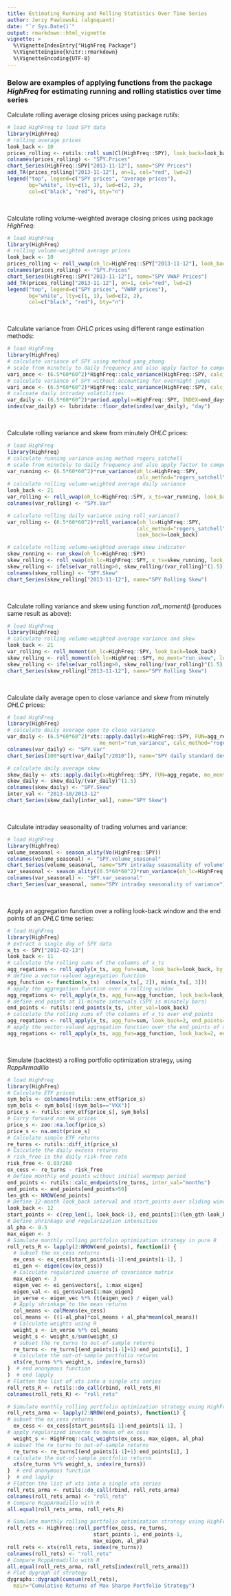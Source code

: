 ```yaml
---
title: Estimating Running and Rolling Statistics Over Time Series
author: Jerzy Pawlowski (algoquant)
date: "`r Sys.Date()`"
output: rmarkdown::html_vignette
vignette: >
  %\VignetteIndexEntry{"HighFreq Package"}
  %\VignetteEngine{knitr::rmarkdown}
  %\VignetteEncoding{UTF-8}
---
```


### Below are examples of applying functions from the package *HighFreq* for estimating running and rolling statistics over time series


Calculate rolling average closing prices using package *rutils*:
```r
# load HighFreq to load SPY data
library(HighFreq)
# rolling average prices
look_back <- 10
prices_rolling <- rutils::roll_sum(Cl(HighFreq::SPY), look_back=look_back)/look_back
colnames(prices_rolling) <- "SPY.Prices"
chart_Series(HighFreq::SPY["2013-11-12"], name="SPY Prices")
add_TA(prices_rolling["2013-11-12"], on=1, col="red", lwd=2)
legend("top", legend=c("SPY prices", "average prices"), 
       bg="white", lty=c(1, 1), lwd=c(2, 2), 
       col=c("black", "red"), bty="n")
```
<br>


Calculate rolling volume-weighted average closing prices using package *HighFreq*:
```r
# load HighFreq
library(HighFreq)
# rolling volume-weighted average prices
look_back <- 10
prices_rolling <- roll_vwap(oh_lc=HighFreq::SPY["2013-11-12"], look_back=look_back)
colnames(prices_rolling) <- "SPY.Prices"
chart_Series(HighFreq::SPY["2013-11-12"], name="SPY VWAP Prices")
add_TA(prices_rolling["2013-11-12"], on=1, col="red", lwd=2)
legend("top", legend=c("SPY prices", "VWAP prices"), 
       bg="white", lty=c(1, 1), lwd=c(2, 2), 
       col=c("black", "red"), bty="n")
```
<br>


Calculate variance from *OHLC* prices using different range estimation methods:
```r
# load HighFreq
library(HighFreq)
# calculate variance of SPY using method yang_zhang
# scale from minutely to daily frequency and also apply factor to compensate for secondly units
vari_ance <- (6.5*60*60^2)*HighFreq::calc_variance(HighFreq::SPY, calc_method="yang_zhang")
# calculate variance of SPY without accounting for overnight jumps
vari_ance <- (6.5*60*60^2)*HighFreq::calc_variance(HighFreq::SPY, calc_method="rogers_satchell")
# calcuate daily intraday volatilities
var_daily <- (6.5*60*60^2)*period.apply(x=HighFreq::SPY, INDEX=end_days, HighFreq::calc_variance)
index(var_daily) <- lubridate::floor_date(index(var_daily), "day")
```
<br>


Calculate rolling variance and skew from minutely *OHLC* prices:
```r
# load HighFreq
library(HighFreq)
# calculate running variance using method rogers_satchell
# scale from minutely to daily frequency and also apply factor to compensate for secondly units
var_running <- (6.5*60*60^2)*run_variance(oh_lc=HighFreq::SPY, 
                                          calc_method="rogers_satchell")
# calculate rolling volume-weighted average daily variance
look_back <- 21
var_rolling <- roll_vwap(oh_lc=HighFreq::SPY, x_ts=var_running, look_back=look_back)
colnames(var_rolling) <- "SPY.Var"

# calculate rolling daily variance using roll_variance()
var_rolling <- (6.5*60*60^2)*roll_variance(oh_lc=HighFreq::SPY, 
                                          calc_method="rogers_satchell", 
                                          look_back=look_back)

# calculate rolling volume-weighted average skew indicator
skew_running <- run_skew(oh_lc=HighFreq::SPY)
skew_rolling <- roll_vwap(oh_lc=HighFreq::SPY, x_ts=skew_running, look_back=look_back)
skew_rolling <- ifelse(var_rolling>0, skew_rolling/(var_rolling)^(1.5), 0)
colnames(skew_rolling) <- "SPY.Skew"
chart_Series(skew_rolling["2013-11-12"], name="SPY Rolling Skew")
```
<br>


Calculate rolling variance and skew using function *roll_moment()* (produces same result as above):
```r
# load HighFreq
library(HighFreq)
# calculate rolling volume-weighted average variance and skew
look_back <- 21
var_rolling <- roll_moment(oh_lc=HighFreq::SPY, look_back=look_back)
skew_rolling <- roll_moment(oh_lc=HighFreq::SPY, mo_ment="run_skew", look_back=look_back)
skew_rolling <- ifelse(var_rolling>0, skew_rolling/(var_rolling)^(1.5), 0)
chart_Series(skew_rolling["2013-11-12"], name="SPY Rolling Skew")
```
<br>


Calculate daily average open to close variance and skew from minutely *OHLC* prices:
```r
# load HighFreq
library(HighFreq)
# calculate daily average open to close variance
var_daily <- (6.5*60*60^2)*xts::apply.daily(x=HighFreq::SPY, FUN=agg_regate, 
                              mo_ment="run_variance", calc_method="rogers_satchell")
colnames(var_daily) <- "SPY.Var"
chart_Series(100*sqrt(var_daily["/2010"]), name="SPY daily standard deviation")

# calculate daily average skew
skew_daily <- xts::apply.daily(x=HighFreq::SPY, FUN=agg_regate, mo_ment="run_skew")
skew_daily <- skew_daily/(var_daily)^(1.5)
colnames(skew_daily) <- "SPY.Skew"
inter_val <- "2013-10/2013-12"
chart_Series(skew_daily[inter_val], name="SPY Skew")
```
<br>


Calculate intraday seasonality of trading volumes and variance:
```r
# load HighFreq
library(HighFreq)
volume_seasonal <- season_ality(Vo(HighFreq::SPY))
colnames(volume_seasonal) <- "SPY.volume_seasonal"
chart_Series(volume_seasonal, name="SPY intraday seasonality of volume")
var_seasonal <- season_ality((6.5*60*60^2)*run_variance(oh_lc=HighFreq::SPY))
colnames(var_seasonal) <- "SPY.var_seasonal"
chart_Series(var_seasonal, name="SPY intraday seasonality of variance")
```
<br>


Apply an aggregation function over a rolling look-back window and the end points of an *OHLC* time series:
```r
# load HighFreq
library(HighFreq)
# extract a single day of SPY data
x_ts <- SPY["2012-02-13"]
look_back <- 11
# calculate the rolling sums of the columns of x_ts
agg_regations <- roll_apply(x_ts, agg_fun=sum, look_back=look_back, by_columns=TRUE)
# define a vector-valued aggregation function
agg_function <- function(x_ts)  c(max(x_ts[, 2]), min(x_ts[, 3]))
# apply the aggregation function over a rolling window
agg_regations <- roll_apply(x_ts, agg_fun=agg_function, look_back=look_back)
# define end points at 11-minute intervals (SPY is minutely bars)
end_points <- rutils::end_points(x_ts, inter_val=look_back)
# calculate the rolling sums of the columns of x_ts over end_points
agg_regations <- roll_apply(x_ts, agg_fun=sum, look_back=2, end_points=end_points, by_columns=TRUE)
# apply the vector-valued aggregation function over the end_points of x_ts
agg_regations <- roll_apply(x_ts, agg_fun=agg_function, look_back=2, end_points=end_points)
```
<br>


Simulate (backtest) a rolling portfolio optimization strategy, using *RcppArmadillo*
```r
# load HighFreq
library(HighFreq)
# Calculate ETF prices
sym_bols <- colnames(rutils::env_etf$price_s)
sym_bols <- sym_bols[!(sym_bols=="VXX")]
price_s <- rutils::env_etf$price_s[, sym_bols]
# Carry forward non-NA prices
price_s <- zoo::na.locf(price_s)
price_s <- na.omit(price_s)
# Calculate simple ETF returns
re_turns <- rutils::diff_it(price_s)
# Calculate the daily excess returns
# risk_free is the daily risk-free rate
risk_free <- 0.03/260
ex_cess <- re_turns - risk_free
# Define monthly end_points without initial warmpup period
end_points <- rutils::calc_endpoints(re_turns, inter_val="months")
end_points <- end_points[end_points>50]
len_gth <- NROW(end_points)
# Define 12-month look_back interval and start_points over sliding window
look_back <- 12
start_points <- c(rep_len(1, look_back-1), end_points[1:(len_gth-look_back+1)])
# Define shrinkage and regularization intensities
al_pha <- 0.5
max_eigen <- 3
# Simulate monthly rolling portfolio optimization strategy in pure R
roll_rets_R <- lapply(2:NROW(end_points), function(i) {
  # subset the ex_cess returns
  ex_cess <- ex_cess[start_points[i-1]:end_points[i-1], ]
  ei_gen <- eigen(cov(ex_cess))
  # Calculate regularized inverse of covariance matrix
  max_eigen <- 3
  eigen_vec <- ei_gen$vectors[, 1:max_eigen]
  eigen_val <- ei_gen$values[1:max_eigen]
  in_verse <- eigen_vec %*% (t(eigen_vec) / eigen_val)
  # Apply shrinkage to the mean returns
  col_means <- colMeans(ex_cess)
  col_means <- ((1-al_pha)*col_means + al_pha*mean(col_means))
  # Calculate weights using R
  weight_s <- in_verse %*% col_means
  weight_s <- weight_s/sum(weight_s)
  # subset the re_turns to out-of-sample returns
  re_turns <- re_turns[(end_points[i-1]+1):end_points[i], ]
  # calculate the out-of-sample portfolio returns
  xts(re_turns %*% weight_s, index(re_turns))
}  # end anonymous function
)  # end lapply
# Flatten the list of xts into a single xts series
roll_rets_R <- rutils::do_call(rbind, roll_rets_R)
colnames(roll_rets_R) <- "roll_rets"

# Simulate monthly rolling portfolio optimization strategy using HighFreq::calc_weights()
roll_rets_arma <- lapply(2:NROW(end_points), function(i) {
# subset the ex_cess returns
  ex_cess <- ex_cess[start_points[i-1]:end_points[i-1], ]
# apply regularized inverse to mean of ex_cess
  weight_s <- HighFreq::calc_weights(ex_cess, max_eigen, al_pha)
# subset the re_turns to out-of-sample returns
  re_turns <- re_turns[(end_points[i-1]+1):end_points[i], ]
# calculate the out-of-sample portfolio returns
  xts(re_turns %*% weight_s, index(re_turns))
}  # end anonymous function
)  # end lapply
# Flatten the list of xts into a single xts series
roll_rets_arma <- rutils::do_call(rbind, roll_rets_arma)
colnames(roll_rets_arma) <- "roll_rets"
# Compare RcppArmadillo with R
all.equal(roll_rets_arma, roll_rets_R)

# Simulate monthly rolling portfolio optimization strategy using HighFreq::roll_portf()
roll_rets <- HighFreq::roll_portf(ex_cess, re_turns, 
                            start_points-1, end_points-1, 
                            max_eigen, al_pha)
roll_rets <- xts(roll_rets, index(re_turns))
colnames(roll_rets) <- "roll_rets"
# Compare RcppArmadillo with R
all.equal(roll_rets_arma, roll_rets[index(roll_rets_arma)])
# Plot dygraph of strategy
dygraphs::dygraph(cumsum(roll_rets), 
  main="Cumulative Returns of Max Sharpe Portfolio Strategy")
```
<br>


